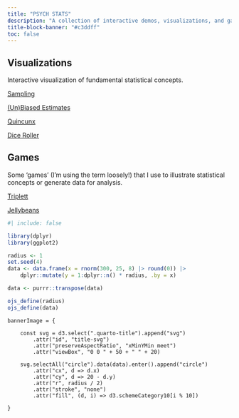 ```yaml
---
title: "PSYCH STATS"
description: "A collection of interactive demos, visualizations, and games I find useful when I teach statistics for psychologists."
title-block-banner: "#c3ddff"
toc: false
---
```


## Visualizations

Interactive visualization of fundamental statistical concepts.

[Sampling](visualizations/sampling/sampling.qmd)

[(Un)Biased Estimates](visualizations/unbiased-estimates.qmd)

[Quincunx](visualizations/quincunx.qmd)

[Dice Roller](visualizations/dice/dice.qmd)


## Games

Some 'games' (I'm using the term loosely!) that I use to illustrate statistical concepts or generate data for analysis.

[Triplett](games/triplett/triplett.qmd)

[Jellybeans](games/jellybeans.qmd)

```r
#| include: false

library(dplyr)
library(ggplot2)

radius <- 1
set.seed(4)
data <- data.frame(x = rnorm(300, 25, 8) |> round(0)) |>
    dplyr::mutate(y = 1:dplyr::n() * radius, .by = x)

data <- purrr::transpose(data)

ojs_define(radius)
ojs_define(data)
```

```ojs

bannerImage = {

    const svg = d3.select(".quarto-title").append("svg")
        .attr("id", "title-svg")
        .attr("preserveAspectRatio", "xMinYMin meet")
        .attr("viewBox", "0 0 " + 50 + " " + 20)

    svg.selectAll("circle").data(data).enter().append("circle")
        .attr("cx", d => d.x)
        .attr("cy", d => 20 - d.y)
        .attr("r", radius / 2)
        .attr("stroke", "none")
        .attr("fill", (d, i) => d3.schemeCategory10[i % 10])

}

```